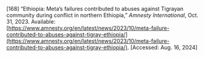 \[168\]	“Ethiopia: Meta’s failures contributed to abuses against Tigrayan community during conflict in northern Ethiopia,” *Amnesty International*, Oct. 31, 2023\. Available: [https://www.amnesty.org/en/latest/news/2023/10/meta-failure-contributed-to-abuses-against-tigray-ethiopia/](https://www.amnesty.org/en/latest/news/2023/10/meta-failure-contributed-to-abuses-against-tigray-ethiopia/). \[Accessed: Aug. 16, 2024\]